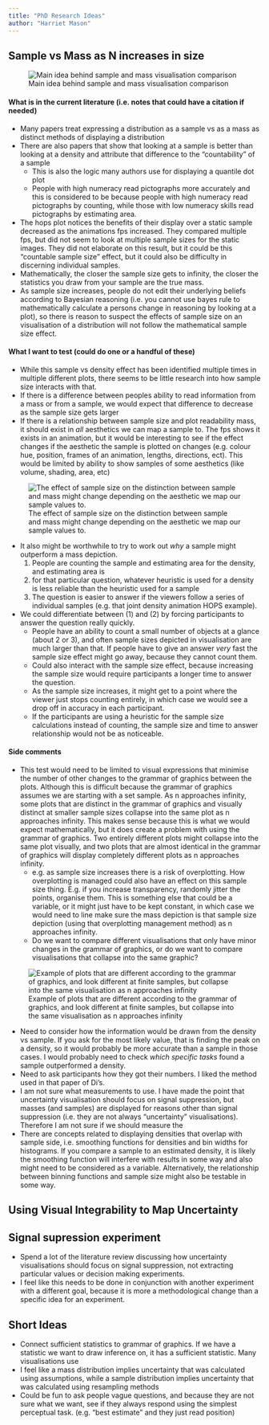 ```yaml
---
title: "PhD Research Ideas"
author: "Harriet Mason"
---
```


## Sample vs Mass as N increases in size
![Main idea behind sample and mass visualisation comparison](samplesizemass1.jpeg)

#### What is in the current literature (i.e. notes that could have a citation if needed)
- Many papers treat expressing a distribution as a sample vs as a mass as distinct methods of displaying a distribution
- There are also papers that show that looking at a sample is better than looking at a density and attribute that difference to the "countability" of a sample
  - This is also the logic many authors use for displaying a quantile dot plot
  - People with high numeracy read pictographs more accurately and this is considered to be because people with high numeracy read pictographs by counting, while those with low numeracy skills read pictographs by estimating area.
- The hops plot notices the benefits of their display over a static sample decreased as the animations fps increased. They compared multiple fps, but did not seem to look at multiple sample sizes for the static images. They did not elaborate on this result, but it could be this "countable sample size" effect, but it could also be difficulty in discerning individual samples.
- Mathematically, the closer the sample size gets to infinity, the closer the statistics you draw from your sample are the true mass. 
- As sample size increases, people do not edit their underlying beliefs according to Bayesian reasoning (i.e. you cannot use bayes rule to mathematically calculate a persons change in reasoning by looking at a plot), so there is reason to suspect the effects of sample size on an visualisation of a distribution will not follow the mathematical sample size effect.

#### What I want to test (could do one or a handful of these)
- While this sample vs density effect has been identified multiple times in multiple different plots, there seems to be little research into how sample size interacts with that.
- If there is a difference between peoples ability to read information from a mass or from a sample, we would expect that difference to decrease as the sample size gets larger 
- If there is a relationship between sample size and plot readability mass, it should exist in *all* aesthetics we can map a sample to. The fps shows it exists in an animation, but it would be interesting to see if the effect changes if the aesthetic the sample is plotted on changes (e.g. colour hue, position, frames of an animation, lengths, directions, ect). This would be limited by ability to show samples of some aesthetics (like volume, shading, area, etc)

![The effect of sample size on the distinction between sample and mass might change depending on the aesthetic we map our sample values to.](samplesizemass3.jpeg)

- It also might be worthwhile to try to work out *why* a sample might outperform a mass depiction.
  (1) People are counting the sample and estimating area for the density, and estimating area is 
  (2) for that particular question, whatever heuristic is used for a density is less reliable than the heuristic used for a sample
  (3) The question is easier to answer if the viewers follow a series of individual samples (e.g. that joint density animation HOPS example). 
- We could differentiate between (1) and (2) by forcing participants to  answer the question really quickly.
  - People have an ability to count a small number of objects at a glance (about 2 or 3), and often sample sizes depicted in visualisation are much larger than that. If people have to give an answer *very* fast the sample size effect might go away, because they cannot count them. 
  - Could also interact with the sample size effect, because increasing the sample size would require participants a longer time to answer the question.
  - As the sample size increases, it might get to a point where the viewer just stops counting entirely, in which case we would see a drop off in accuracy in each participant.
  - If the participants are using a heuristic for the sample size calculations instead of counting, the sample size and time to answer relationship would not be as noticeable.

#### Side comments
- This test would need to be limited to visual expressions that minimise the number of other changes to the grammar of graphics between the plots. Although this is difficult because the grammar of graphics assumes we are starting with a set sample. As n approaches infinity, some plots that are distinct in the grammar of graphics and visually distinct at smaller sample sizes collapse into the same plot as n approaches infinity. This makes sense because this is what we would expect mathematically, but it does create a problem with using the grammar of graphics. Two entirely different plots might collapse into the same plot visually, and two plots that are almost identical in the grammar of graphics will display completely different plots as n approaches infinity. 
  - e.g. as sample size increases there is a risk of overplotting. How overplotting is managed could also have an effect on this sample size thing. E.g. if you increase transparency, randomly jitter the points, organise them. This is something else that could be a variable, or it might just have to be kept constant, in which case we would need to line make sure the mass depiction is that sample size depiction (using that overplotting management method) as n approaches infinity.
  - Do we want to compare different visualisations that only have minor changes in the grammar of graphics, or do we want to compare visualisations that collapse into the same graphic?

![Example of plots that are different according to the grammar of graphics, and look different at finite samples, but collapse into the same visualisation as n approaches infinity](samplesizemass2.jpeg)

- Need to consider how the information would be drawn from the density vs sample. If you ask for the most likely value, that is finding the peak on a density, so it would probably be more accurate than a sample in those cases. I would probably need to check *which specific tasks* found a sample outperformed a density.
- Need to ask participants how they got their numbers. I liked the method used in that paper of Di's.
- I am not sure what measurements to use. I have made the point that uncertainty visualisation should focus on signal suppression, but masses (and samples) are displayed for reasons other than signal suppression (i.e. they are not always "uncertainty" visualisations). Therefore I am not sure if we should measure the 
- There are concepts related to displaying densities that overlap with sample side, i.e. smoothing functions for densities and bin widths for histograms. If you compare a sample to an estimated density, it is likely the smoothing function will interfere with results in some way and also might need to be considered as a variable. Alternatively, the relationship between binning functions and sample size might also be testable in some way.

## Using Visual Integrability to Map Uncertainty

## Signal supression experiment
- Spend a lot of the literature review discussing how uncertainty visualisations should focus on signal suppression, not extracting particular values or decision making experiments.
- I feel like this needs to be done in conjunction with another experiment with a different goal, because it is more a methodological change than a specific idea for an experiment.

## Short Ideas
- Connect sufficient statistics to grammar of graphics. If we have a statistic we want to draw inference on, it has a sufficient statistic. Many visualisations use 
- I feel like a mass distribution implies uncertainty that was calculated using assumptions, while a sample distribution implies uncertainty that was calculated using resampling methods
- Could be fun to ask people vague questions, and because they are not sure what we want, see if they always respond using the simplest perceptual task. (e.g. "best estimate" and they just read position)